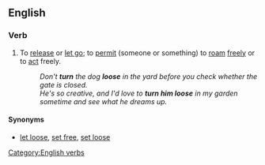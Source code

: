 ==English==

===Verb===
{{en-verb|inf=[[to]] [[turn]] [[loose]]|turns loose|turning loose|turned loose}}

#{{transitive|idiom}} To [[release]] or [[let go]]; to [[permit]] (someone or something) to [[roam]] [[freely]] or to [[act]] freely.
#:''Don't '''turn''' the dog '''loose''' in the yard before you check whether the gate is closed.''
#:''He's so creative, and I'd love to '''turn him loose''' in my garden sometime and see what he dreams up.''

====Synonyms====
* [[let loose]], [[set free]], [[set loose]]

[[Category:English verbs]]